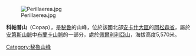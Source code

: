 [[Image:Perillaerea.jpg|right]]

{{Coord|9|17|S|77|20|W|display=title}}

'''科帕普山'''（Copap），是[[秘魯|秘魯]]的山峰，位於該國北部[[安卡什大區|安卡什大區]]的[[阿松森省|阿松森省]]，屬於[[安第斯山脈|安第斯山脈]]中[[布蘭卡山脈|布蘭卡山脈]]的一部分，處於[[佩爾利利亞山|佩爾利利亞山]]，海拔高度5,570米。

{{Peru-geo-stub}}
[[Category:秘魯山峰|Category:秘魯山峰]]
